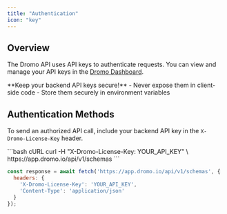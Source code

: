 ---
title: "Authentication"
icon: "key"
---

## Overview

The Dromo API uses API keys to authenticate requests. You can view and manage your API keys in the [Dromo Dashboard](https://dashboard.dromo.io).

<Warning>
  **Keep your backend API keys secure!** 
  - Never expose them in client-side code
  - Store them securely in environment variables
</Warning>

## Authentication Methods

To send an authorized API call, include your backend API key in the `X-Dromo-License-Key` header.

<CodeGroup>
```bash cURL
curl -H "X-Dromo-License-Key: YOUR_API_KEY" \
      https://app.dromo.io/api/v1/schemas
```

```javascript JavaScript
const response = await fetch('https://app.dromo.io/api/v1/schemas', {
  headers: {
    'X-Dromo-License-Key': 'YOUR_API_KEY',
    'Content-Type': 'application/json'
  }
});
```
</CodeGroup>
